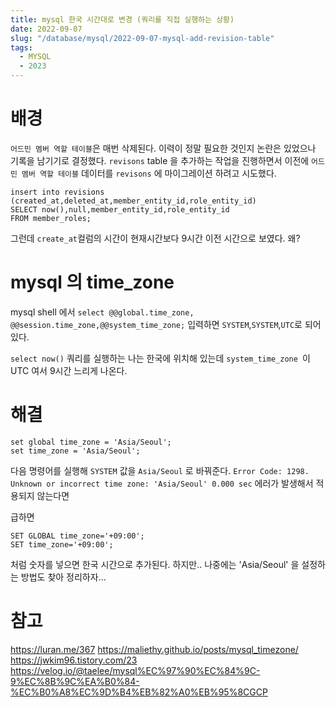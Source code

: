 ```yaml
---
title: mysql 한국 시간대로 변경 (쿼리를 직접 실행하는 상황)
date: 2022-09-07
slug: "/database/mysql/2022-09-07-mysql-add-revision-table"
tags:
  - MYSQL
  - 2023
---
```


# 배경
`어드민 멤버 역할 테이블`은 매번 삭제된다.
이력이 정말 필요한 것인지 논란은 있었으나
기록을 남기기로 결정했다.
`revisons` table 을 추가하는 작업을 진행하면서
이전에 `어드민 멤버 역할 테이블` 데이터를
`revisons` 에 마이그레이션 하려고 시도했다.

```
insert into revisions
(created_at,deleted_at,member_entity_id,role_entity_id)
SELECT now(),null,member_entity_id,role_entity_id
FROM member_roles;
```

그런데 `create_at`컬럼의 시간이 현재시간보다 9시간 이전 시간으로 보였다.
왜?

# mysql 의 time_zone
mysql shell 에서 `select @@global.time_zone, @@session.time_zone,@@system_time_zone;`
입력하면 `SYSTEM`,`SYSTEM`,`UTC`로 되어있다.

`select now()` 쿼리를 실행하는 나는 한국에 위치해 있는데  `system_time_zone `이 UTC 여서
9시간 느리게 나온다.

# 해결

```
set global time_zone = 'Asia/Seoul';
set time_zone = 'Asia/Seoul';
```
다음 명령어를 실행해 `SYSTEM` 값을 `Asia/Seoul` 로 바꿔준다.
`Error Code: 1298. Unknown or incorrect time zone: 'Asia/Seoul'	0.000 sec` 에러가 발생해서 적용되지 않는다면

급하면
```
SET GLOBAL time_zone='+09:00';
SET time_zone='+09:00';
```
처럼 숫자를 넣으면 한국 시간으로 추가된다.
하지만.. 나중에는 'Asia/Seoul' 을 설정하는 방법도 찾아 정리하자...




# 참고
https://luran.me/367
https://maliethy.github.io/posts/mysql_timezone/
https://jwkim96.tistory.com/23
https://velog.io/@taelee/mysql%EC%97%90%EC%84%9C-9%EC%8B%9C%EA%B0%84-%EC%B0%A8%EC%9D%B4%EB%82%A0%EB%95%8CGCP
